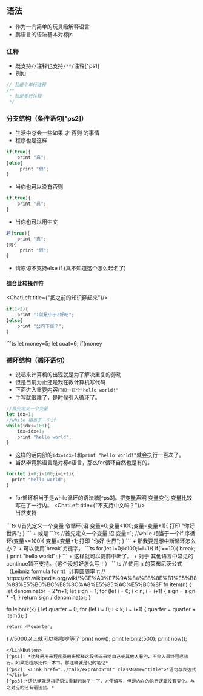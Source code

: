 
## 语法
+ 作为一门简单的玩具级解释语言
+ 鹏语言的语法基本对标js
### 注释
+ 既支持`//`注释也支持`/**/`注释[^ps1]
+ 例如
```ts
// 我是个单行注释
/**
 * 我是多行注释
 */
```
### 分支结构（条件语句[^ps2]）
+ 生活中总会一些如果 才 否则 的事情
+ 程序也是这样
```ts
if(true){
    print "真";
}else{
     print "假"; 
}
```
+ 当你也可以没有否则
```ts
if(true){
    print "真";
}
```
+ 当你也可以用中文
```ts
若(true){
    print "真";
}则{
     print "假"; 
}
```
+ 请原谅不支持else if (真不知道这个怎么起名了)
#### 组合比较操作符
<ChatLeft title={"把之前的知识穿起来"}/>
<LinkButton title="组合比较操作符" href="../wasm">
```ts
if(1<2){
    print "1就是小于2好吧";
}else{
    print "公鸡下蛋？";
}
```
</LinkButton>
<ChatLeft title={"多穿一些"}/>
<LinkButton title="组合比较操作符" href="./wasm">
```ts
let money=5;
let coat=6;
if(money<coat){
    print "鞋儿破 帽儿破 身上的袈裟破";
}else{
    print "棉大衣真暖和";
}
```
</LinkButton>

### 循环结构（循环语句）
+ 说起来计算机的出现就是为了解决重复的劳动
+ 但是目前为止还是我在教计算机写代码 
+ 下面进入重要内容`打印一百个"hello world!"`
+ 手写就很难了，是时候引入循环了。
```ts
//首先定义一个变量
let idx=1;
//while 相当于一个if
while(idx<=100){
    idx=idx+1;
    print "hello world";
}
```
+ 这样的话内部的`idx=idx+1`和`print "hello world!"`就会执行一百次了。
+ 当然毕竟鹏语言是对标c语言，那么for循环自然也是有的。
```ts
for(let i=0;i<100;i=i+1){
  print "hello world";
}
```
+ for循环相当于是while循环的语法糖[^ps3]。把变量声明 变量变化 变量比较写在了一行内。
<ChatLeft title={"不支持中文吗？"}/>
  <div class="chat chat-end">
  <div class="chat-bubble">当然支持</div>
</div>
```ts
//首先定义一个变量
令循环(诏 变量=0;变量<100;变量=变量+1){
  打印 "你好世界";
}
```
+ 或是
```ts
//首先定义一个变量
诏 变量=1;
//while 相当于一个if
序循环(变量<=100){
    变量=变量+1;
    打印 "你好 世界";
}
```
+ 那我要是想中断循环怎么办？
+ 可以使用`break`关键字。
```ts
for(let i=0;i<100;i=i+1){
 if(i==10){
    break;
 }
  print "hello world";
}
```
+ 这样就可以提前中断了。
+ 对于 其他语言中常见的continue暂不支持。（这个没想好怎么写！）
<ChatLeft title={"现在我们把之前所有内容穿起来，玩个大活！"}/>
<LinkButton title="计算圆周率" href="../wasm">
```ts
// 使用 π 的莱布尼茨公式（Leibniz formula for π）计算圆周率 π
// https://zh.wikipedia.org/wiki/%CE%A0%E7%9A%84%E8%8E%B1%E5%B8%83%E5%B0%BC%E8%8C%A8%E5%85%AC%E5%BC%8F
fn item(n) {
	let denominator = 2*n+1;
	let sign = 1;
	for (let i = 0; i < n; i = i+1) {
		sign = sign * -1;
	}
	return sign / denominator;
}

fn leibniz(k) {
	let quarter = 0;
	for (let i = 0; i < k; i = i+1) {
		quarter = quarter + item(i);
	}

	return 4*quarter;
}
//5000以上就可以喝咖啡等了
print now();
print leibniz(500);
print now();
```
</LinkButton>
[^ps1]: *注释是用来程序员用来解释这段代码来给自己或其他人看的，不介入最终程序执行。如果把程序比作一本书，那注释就是记的笔记*
[^ps2]: <Link href="../talk/exprAndStmt" className="title">*语句与表达式*</Link>
[^ps3]:*语法糖就是指把语法重新包装了一下，方便编写，但是内在的执行逻辑没有变化。与之对应的还有语法盐。*